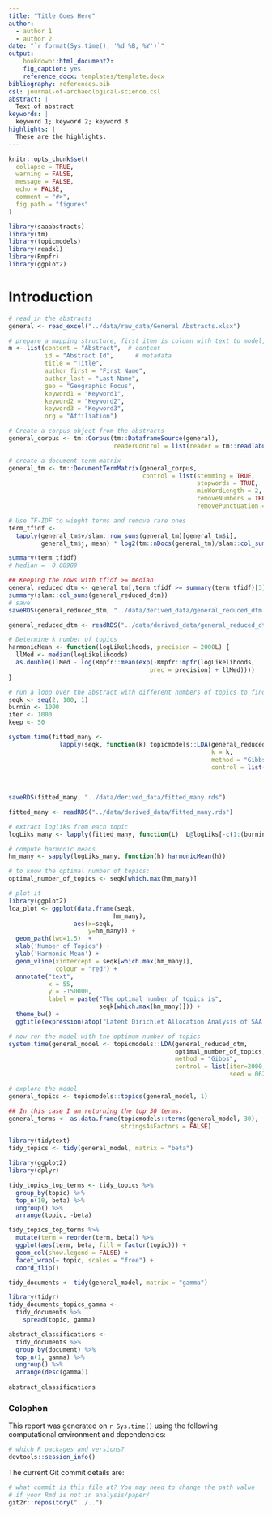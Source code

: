```yaml
---
title: "Title Goes Here"
author:
  - author 1
  - author 2
date: "`r format(Sys.time(), '%d %B, %Y')`"
output: 
    bookdown::html_document2:
    fig_caption: yes
    reference_docx: templates/template.docx
bibliography: references.bib
csl: journal-of-archaeological-science.csl
abstract: |
  Text of abstract
keywords: |
  keyword 1; keyword 2; keyword 3
highlights: |
  These are the highlights. 
---
```



<!-- This is the format for text comments that will be ignored during renderings. Do not put R code in these comments because it will not be ignored. -->

```r
knitr::opts_chunk$set(
  collapse = TRUE,
  warning = FALSE,
  message = FALSE,
  echo = FALSE,
  comment = "#>",
  fig.path = "figures"
)

library(saaabstracts)
library(tm)
library(topicmodels)
library(readxl)
library(Rmpfr)
library(ggplot2)
```

# Introduction

```r
# read in the abstracts
general <- read_excel("../data/raw_data/General Abstracts.xlsx")
```

```r
# prepare a mapping structure, first item is column with text to model, others are metadata
m <- list(content = "Abstract",  # content
          id = "Abstract Id",      # metadata
          title = "Title", 
          author_first = "First Name",
          author_last = "Last Name",
          geo = "Geographic Focus",
          keyword1 = "Keyword1", 
          keyword2 = "Keyword2", 
          keyword3 = "Keyword3", 
          org = "Affiliation")
```

```r
# Create a corpus object from the abstracts
general_corpus <- tm::Corpus(tm::DataframeSource(general), 
                             readerControl = list(reader = tm::readTabular(mapping = m)))

# create a document term matrix
general_tm <- tm::DocumentTermMatrix(general_corpus, 
                                     control = list(stemming = TRUE, 
                                                    stopwords = TRUE,
                                                    minWordLength = 2, 
                                                    removeNumbers = TRUE, 
                                                    removePunctuation = TRUE))
```



```r
# Use TF-IDF to wieght terms and remove rare ones
term_tfidf <- 
  tapply(general_tm$v/slam::row_sums(general_tm)[general_tm$i], 
         general_tm$j, mean) * log2(tm::nDocs(general_tm)/slam::col_sums(general_tm > 0))

summary(term_tfidf)
# Median =  0.08989
```


```r
## Keeping the rows with tfidf >= median
general_reduced_dtm <- general_tm[,term_tfidf >= summary(term_tfidf)[3]]
summary(slam::col_sums(general_reduced_dtm))
# save
saveRDS(general_reduced_dtm, "../data/derived_data/general_reduced_dtm.rds")
```

```r
general_reduced_dtm <- readRDS("../data/derived_data/general_reduced_dtm.rds")
```


```r
# Determine k number of topics
harmonicMean <- function(logLikelihoods, precision = 2000L) {
  llMed <- median(logLikelihoods)
  as.double(llMed - log(Rmpfr::mean(exp(-Rmpfr::mpfr(logLikelihoods,
                                       prec = precision) + llMed))))
}
```


```r
# run a loop over the abstract with different numbers of topics to find which number of topcis is the best
seqk <- seq(2, 100, 1)
burnin <- 1000
iter <- 1000
keep <- 50
```

```r
system.time(fitted_many <- 
              lapply(seqk, function(k) topicmodels::LDA(general_reduced_dtm, 
                                                        k = k,
                                                        method = "Gibbs",
                                                        control = list(burnin = burnin,
                                                                       iter = iter, 
                                                                       keep = keep) )))
                                                                       
saveRDS(fitted_many, "../data/derived_data/fitted_many.rds")
```

```r
fitted_many <- readRDS("../data/derived_data/fitted_many.rds")
```

```r
# extract logliks from each topic
logLiks_many <- lapply(fitted_many, function(L)  L@logLiks[-c(1:(burnin/keep))])

# compute harmonic means
hm_many <- sapply(logLiks_many, function(h) harmonicMean(h))

# to know the optimal number of topics:
optimal_number_of_topics <- seqk[which.max(hm_many)]

# plot it
library(ggplot2)
lda_plot <- ggplot(data.frame(seqk, 
                             hm_many), 
                  aes(x=seqk, 
                      y=hm_many)) + 
  geom_path(lwd=1.5)  +
  xlab('Number of Topics') +
  ylab('Harmonic Mean') +
  geom_vline(xintercept = seqk[which.max(hm_many)],
             colour = "red") +
  annotate("text",
           x = 55, 
           y = -150000, 
           label = paste("The optimal number of topics is", 
                         seqk[which.max(hm_many)])) +
  theme_bw() +
  ggtitle(expression(atop("Latent Dirichlet Allocation Analysis of SAA General Abstracts", atop(italic("How many distinct topics in the abstracts?"), ""))))
```

```r
# now run the model with the optimum number of topics
system.time(general_model <- topicmodels::LDA(general_reduced_dtm, 
                                              optimal_number_of_topics,
                                              method = "Gibbs", 
                                              control = list(iter=2000, 
                                                             seed = 0622)))

# explore the model
general_topics <- topicmodels::topics(general_model, 1)

## In this case I am returning the top 30 terms.
general_terms <- as.data.frame(topicmodels::terms(general_model, 30), 
                               stringsAsFactors = FALSE)
```


```r
library(tidytext)
tidy_topics <- tidy(general_model, matrix = "beta")

library(ggplot2)
library(dplyr)

tidy_topics_top_terms <- tidy_topics %>%
  group_by(topic) %>%
  top_n(10, beta) %>%
  ungroup() %>%
  arrange(topic, -beta)
```


```r
tidy_topics_top_terms %>%
  mutate(term = reorder(term, beta)) %>%
  ggplot(aes(term, beta, fill = factor(topic))) +
  geom_col(show.legend = FALSE) +
  facet_wrap(~ topic, scales = "free") +
  coord_flip()
```

```r
tidy_documents <- tidy(general_model, matrix = "gamma")

library(tidyr)
tidy_documents_topics_gamma <-
  tidy_documents %>% 
    spread(topic, gamma)

abstract_classifications <- 
  tidy_documents %>%
  group_by(document) %>%
  top_n(1, gamma) %>%
  ungroup() %>% 
  arrange(desc(gamma))
  
abstract_classifications
```





### Colophon

This report was generated on `r Sys.time()` using the following computational environment and dependencies: 

```r
# which R packages and versions?
devtools::session_info()
```

The current Git commit details are:

```r
# what commit is this file at? You may need to change the path value
# if your Rmd is not in analysis/paper/
git2r::repository("../..")
```

